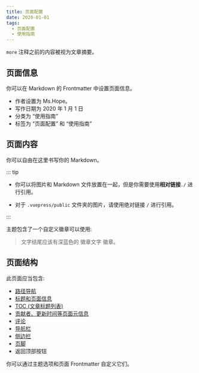 ```yaml
---
title: 页面配置
date: 2020-01-01
tags:
  - 页面配置
  - 使用指南
---
```


`more` 注释之前的内容被视为文章摘要。

## 页面信息

你可以在 Markdown 的 Frontmatter 中设置页面信息。

- 作者设置为 Ms.Hope。
- 写作日期为 2020 年 1 月 1 日
- 分类为 “使用指南”
- 标签为 “页面配置” 和 “使用指南”

## 页面内容

你可以自由在这里书写你的 Markdown。

::: tip

- 你可以将图片和 Markdown 文件放置在一起，但是你需要使用**相对链接**`./` 进行引用。

- 对于 `.vuepress/public` 文件夹的图片，请使用绝对链接 `/` 进行引用。

:::

主题包含了一个自定义徽章可以使用:

> 文字结尾应该有深蓝色的 徽章文字 徽章。 <Badge text="徽章文字" color="#242378" />

## 页面结构

此页面应当包含:

- [路径导航](https://theme-hope.vuejs.press/zh/guide/layout/breadcrumb.html)
- [标题和页面信息](https://theme-hope.vuejs.press/zh/guide/feature/page-info.html)
- [TOC (文章标题列表)](https://theme-hope.vuejs.press/zh/guide/layout/page.html#标题列表)
- [贡献者、更新时间等页面元信息](https://theme-hope.vuejs.press/guide/feature/meta.html)
- [评论](https://theme-hope.vuejs.press/zh/guide/feature/comment.html)
- [导航栏](https://theme-hope.vuejs.press/zh/guide/layout/navbar.html)
- [侧边栏](https://theme-hope.vuejs.press/zh/guide/layout/sidebar.html)
- [页脚](https://theme-hope.vuejs.press/zh/guide/layout/footer.html)
- 返回顶部按钮

你可以通过主题选项和页面 Frontmatter 自定义它们。
